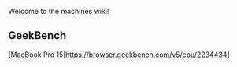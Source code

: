 Welcome to the machines wiki!

==GeekBench==
[MacBook Pro 15|https://browser.geekbench.com/v5/cpu/2234434]